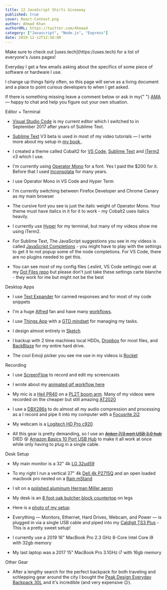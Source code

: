 ```yaml
---
title: 12 JavaScript Shirts Giveaway
published: true
cover: React-Context.png
author: Ahmad Khan
authorURL: https://twitter.com/4hmaad
category: ["Javascript", "Node.js", "Express"]
date: 2019-12-12T12:56:00
---
```



<P>
  Make sure to check out [uses.tech](https://uses.tech) for a list of everyone's
  /uses pages!
</P>

<P>
  Everyday I get a few emails asking about the specifics of some piece of
  software or hardware I use.
</P>

<P>
  I change up things fairly often, so this page will serve as a living document
  and a place to point curious developers to when I get asked.
</P>

<P>
  If there is something missing leave a comment below or ask in my{" "}
  <a href="https://github.com/wesbos/ama">AMA</a> — happy to chat and help you
  figure out your own situation.
</P>

<H as="h3">Editor + Terminal</H>

- <a href="https://code.visualstudio.com/">Visual Studio Code</a> is my current editor
  which I switched to in September 2017 after years of Sublime Text.

- <a href="http://SublimeText.com/3dev">Sublime Text</a> V3 beta is used in most
  of my video tutorials — I write more about my setup in <a href="http://SublimeTextBook.com">
    my book
  </a>
  .

- I created a theme called Cobalt2 for <a href="https://marketplace.visualstudio.com/items?itemName=wesbos.theme-cobalt2">VS Code</a>, <a href="https://packagecontrol.io/packages/Theme%20-%20Cobalt2">Sublime Text</a> and <a href="https://github.com/wesbos/Cobalt2-iterm">iTerm2</a> v3 which I use.

- I'm currently using <a href="http://www.typography.com/fonts/operator/overview/">Operator Mono</a> for a font. Yes I paid the \$200 for it. Before that I used <a href="http://www.levien.com/type/myfonts/inconsolata.html">Inconsolata</a> for many years.

- I use Operator Mono in VS Code and Hyper Term

- I'm currently switching between Firefox Developer and Chrome Canary as my main browser

- The cursive font you see is just the italic weight of Operator Mono. Your theme must have italics in it for it to work - my Cobalt2 uses italics heavily.

- I currently use <a href="https://hyper.is/">Hyper</a> for my terminal, but many of my videos show me using iTerm2.

- For Sublime Text, The JavaScript suggestions you see in my videos is called <a href="https://packagecontrol.io/packages/JavaScript%20Completions">JavaScript Completions</a> - you might have to play with the settings to get it to not popup some of the node completions. For VS Code, there are no plugins needed to get this.

- You can see most of my config files (.eslint, VS Code settings) over at my <a href="https://github.com/wesbos/dotfiles">Dot Files repo</a> but please don't just take these settings carte blanche - they work for me but might not be the best

<H as="h3">Desktop Apps</H>

- I use <a href="https://smilesoftware.com/textexpander">Text Expander</a> for canned responses and for most of my code snippets

- I'm a huge <a href="https://www.alfredapp.com/">Alfred</a> fan and have many <a href="http://wes.io/fY7q">workflows</a>.

- I use <a href="https://culturedcode.com/things/">Things App</a> with a <a href="http://gettingthingsdone.com/">GTD mindset</a> for managing my tasks.

- I design almost entirely in <a href="https://www.sketchapp.com/">Sketch</a>

- I backup with 2 time machines local HDDs, <a href="http://dropbox.com">Dropbox</a> for most files, and <a href="https://secure.backblaze.com/r/008x60">BackBlaze</a> for my entire hard drive.

- The cool Emoji picker you see me use in my videos is <a href="http://matthewpalmer.net/rocket/">Rocket</a>

<H as="h3">Recording</H>

- I use <a href="https://www.telestream.net/screenflow/">ScreenFlow</a> to record and edit my screencasts

- I wrote about my <a href="http://wesbos.com/animated-gif-workflow/">animated gif workflow here</a>

- My mic is a <a href="http://www.amazon.com/gp/product/B000SOYOTQ/ref=as_li_qf_sp_asin_il_tl?ie=UTF8&camp=1789&creative=9325&creativeASIN=B000SOYOTQ&linkCode=as2&tag=webo080-20&linkId=YH6ZR6GSGBI2JOJF">Heil PR40</a> on a <a href="http://www.amazon.com/gp/product/B000SZVZ74/ref=as_li_qf_sp_asin_il_tl?ie=UTF8&camp=1789&creative=9325&creativeASIN=B000SZVZ74&linkCode=as2&tag=webo080-20&linkId=HJ6K3KRLOL5XJJSC">PL2T boom arm</a>. Many of my videos were recorded on the cheaper but still amazing <a href="http://www.amazon.com/gp/product/B0006H92QK/ref=as_li_qf_sp_asin_il_tl?ie=UTF8&camp=1789&creative=9325&creativeASIN=B0006H92QK&linkCode=as2&tag=webo080-20&linkId=PHY64E6Y43GHI55T">AT2020</a>

- I use a <a href="http://www.amazon.com/gp/product/B004LWH79A/ref=as_li_qf_sp_asin_il_tl?ie=UTF8&camp=1789&creative=9325&creativeASIN=B004LWH79A&linkCode=as2&tag=webo080-20&linkId=E3KFCLCQIXXLC7W4">DBX286s</a> to do almost all my audio compression and processing as a I record and pipe it into my computer with a <a href="http://www.amazon.com/gp/product/B005OZE9SA/ref=as_li_qf_sp_asin_il_tl?ie=UTF8&camp=1789&creative=9325&creativeASIN=B005OZE9SA&linkCode=as2&tag=webo080-20&linkId=ELZASVHMTR6ZTNYL">Focusrite 2i2</a>

- My webcam is a <a href="https://www.amazon.com/gp/product/B006JH8T3S/ref=as_li_qf_sp_asin_il_tl?ie=UTF8&tag=webo080-20&camp=1789&creative=9325&linkCode=as2&creativeASIN=B006JH8T3S&linkId=65a64ee5dd16f2fa18faf2f2d33d0538">Logitech HD Pro c920</a>

- All this gear is pretty demanding, so I use an ~~<a href="https://www.amazon.com/gp/product/B00VDVCQ84/ref=as_li_tl?ie=UTF8&camp=1789&creative=9325&creativeASIN=B00VDVCQ84&linkCode=as2&tag=webo080-20&linkId=d8d1e7a3e461ab7921373dbc07dfbe38">Anker 7/3 port USB 3.0 hub</a>~~ DIED 😵 <a href="http://amzn.to/2kVaDCz">Amazon Basics 10 Port USB Hub</a> to make it all work at once while only having to plug in a single cable.

<H as="h3">Desk Setup</H>

- My main monitor is a 32" 4k <a href="https://amzn.to/2SYuX8G">LG 32ud59</a>

- To my right I run a vertical 27" 4k <a href="http://www.amazon.com/gp/product/B00PC9HFO8/ref=as_li_qf_sp_asin_il_tl?ie=UTF8&camp=1789&creative=9325&creativeASIN=B00PC9HFO8&linkCode=as2&tag=webo080-20&linkId=5VCVP6ZUPF5GLCUJ">Dell 4k P2715Q</a> and an open loaded macbook pro nested on a <a href="http://www.amazon.com/gp/product/B000OOYECC/ref=as_li_qf_sp_asin_il_tl?ie=UTF8&camp=1789&creative=9325&creativeASIN=B000OOYECC&linkCode=as2&tag=webo080-20&linkId=XWDACWNC2JWRF3DQ">Rain mStand</a>

- I sit on a <a href="http://www.amazon.com/gp/product/B000LTAO8S/ref=as_li_qf_sp_asin_il_tl?ie=UTF8&camp=1789&creative=9325&creativeASIN=B000LTAO8S&linkCode=as2&tag=webo080-20&linkId=6G4M6ZR4CYKT3TM5">polished aluminum Herman Miller aeron</a>

- My desk is an <a href="https://www.ikea.com/us/en/p/karlby-countertop-oak-veneer-70335207/">8 foot oak butcher block countertop</a> on legs

- Here is a <a href="https://twitter.com/wesbos/status/1060643936140738560">photo of my setup</a>

- Everything — Monitors, Ethernet, Hard Drives, Webcam, and Power — is plugged in via a single USB cable and piped into my <a href="https://amzn.to/2D9Jnx0">Caldigit TS3 Plus</a> - This is a pretty sweet setup!

- I currently use a 2019 16" MacBook Pro 2.3 GHz 8-Core Intel Core i9 with 32gb memory

- My last laptop was a 2017 15" MacBook Pro 3.1GHz i7 with 16gb memory

<H as="h3">Other Gear</H>

- After a lengthy search for the perfect backpack for both traveling and schlepping gear around the city I bought the <a href="http://amzn.to/2kHB4kc">Peak Design Everyday Backpack 30L</a> and it's incredible (and very expensive 😑).
